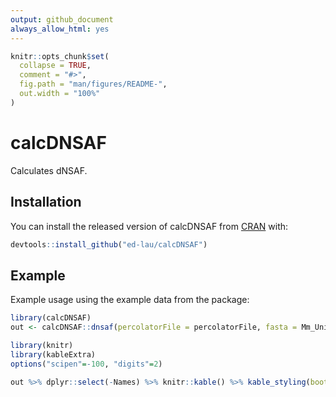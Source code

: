```yaml
---
output: github_document
always_allow_html: yes
---
```


<!-- README.md is generated from README.Rmd. Please edit that file -->

```r
knitr::opts_chunk$set(
  collapse = TRUE,
  comment = "#>",
  fig.path = "man/figures/README-",
  out.width = "100%"
)
```
# calcDNSAF

Calculates dNSAF.

## Installation

You can install the released version of calcDNSAF from [CRAN](https://CRAN.R-project.org) with:

``` r
devtools::install_github("ed-lau/calcDNSAF")
```

## Example

Example usage using the example data from the package:
```r
library(calcDNSAF)
out <- calcDNSAF::dnsaf(percolatorFile = percolatorFile, fasta = Mm_UniProt, test_run=T, q_cutoff=0.01)
```


```r
library(knitr)
library(kableExtra)
options("scipen"=-100, "digits"=2)

out %>% dplyr::select(-Names) %>% knitr::kable() %>% kable_styling(bootstrap_options = c("striped", "hover", "condensed", "responsive"))
```
